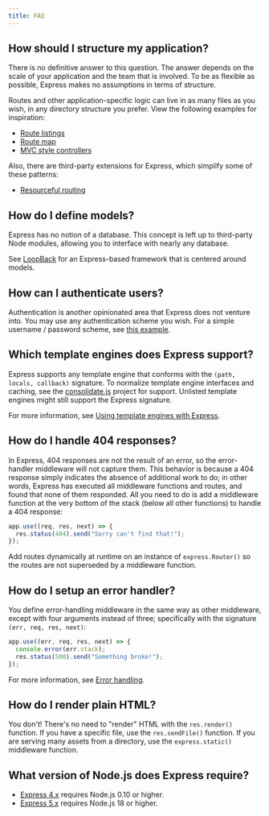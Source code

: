 ```yaml
---
title: FAQ
---
```


## How should I structure my application?

There is no definitive answer to this question. The answer depends
on the scale of your application and the team that is involved. To be as
flexible as possible, Express makes no assumptions in terms of structure.

Routes and other application-specific logic can live in as many files
as you wish, in any directory structure you prefer. View the following
examples for inspiration:

- [Route listings](https://github.com/expressjs/express/blob/4.13.1/examples/route-separation/index.js#L32-L47)
- [Route map](https://github.com/expressjs/express/blob/4.13.1/examples/route-map/index.js#L52-L66)
- [MVC style controllers](https://github.com/expressjs/express/tree/master/examples/mvc)

Also, there are third-party extensions for Express, which simplify some of these patterns:

- [Resourceful routing](https://github.com/expressjs/express-resource)

## How do I define models?

Express has no notion of a database. This concept is
left up to third-party Node modules, allowing you to
interface with nearly any database.

See [LoopBack](http://loopback.io) for an Express-based framework that is centered around models.

## How can I authenticate users?

Authentication is another opinionated area that Express does not
venture into. You may use any authentication scheme you wish.
For a simple username / password scheme, see [this example](https://github.com/expressjs/express/tree/master/examples/auth).

## Which template engines does Express support?

Express supports any template engine that conforms with the `(path, locals, callback)` signature.
To normalize template engine interfaces and caching, see the
[consolidate.js](https://github.com/visionmedia/consolidate.js)
project for support. Unlisted template engines might still support the Express signature.

For more information, see [Using template engines with Express](/guide/using-template-engines).

## How do I handle 404 responses?

In Express, 404 responses are not the result of an error, so
the error-handler middleware will not capture them. This behavior is
because a 404 response simply indicates the absence of additional work to do;
in other words, Express has executed all middleware functions and routes,
and found that none of them responded. All you need to
do is add a middleware function at the very bottom of the stack (below all other functions)
to handle a 404 response:

```js
app.use((req, res, next) => {
  res.status(404).send("Sorry can't find that!");
});
```

Add routes dynamically at runtime on an instance of `express.Router()`
so the routes are not superseded by a middleware function.

## How do I setup an error handler?

You define error-handling middleware in the same way as other middleware,
except with four arguments instead of three; specifically with the signature `(err, req, res, next)`:

```js
app.use((err, req, res, next) => {
  console.error(err.stack);
  res.status(500).send("Something broke!");
});
```

For more information, see [Error handling](/guide/error-handling).

## How do I render plain HTML?

You don't! There's no need to "render" HTML with the `res.render()` function.
If you have a specific file, use the `res.sendFile()` function.
If you are serving many assets from a directory, use the `express.static()`
middleware function.

## What version of Node.js does Express require?

- [Express 4.x](/4x/api) requires Node.js 0.10 or higher.
- [Express 5.x](/5x/api) requires Node.js 18 or higher.
